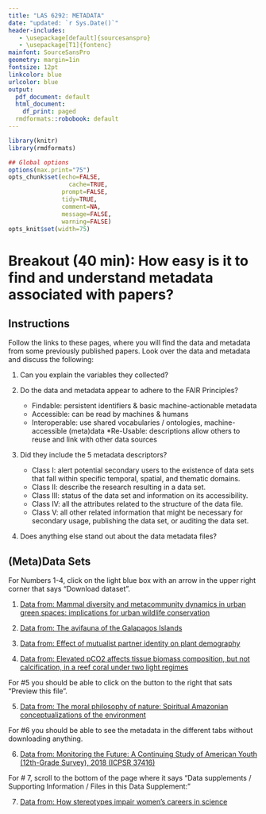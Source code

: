 ```yaml
---
title: "LAS 6292: METADATA"
date: "updated: `r Sys.Date()`"
header-includes:
   - \usepackage[default]{sourcesanspro}
   - \usepackage[T1]{fontenc}
mainfont: SourceSansPro
geometry: margin=1in
fontsize: 12pt
linkcolor: blue
urlcolor: blue
output:
  pdf_document: default
  html_document:
    df_print: paged
  rmdformats::robobook: default
---
```



```r
library(knitr)
library(rmdformats)

## Global options
options(max.print="75")
opts_chunk$set(echo=FALSE,
	             cache=TRUE,
               prompt=FALSE,
               tidy=TRUE,
               comment=NA,
               message=FALSE,
               warning=FALSE)
opts_knit$set(width=75)
```

# **Breakout (40 min): ** How easy is it to find and understand metadata associated with papers?

## Instructions

Follow the links to these pages, where you will find the data and metadata from some previously published papers. Look over the data and metadata and discuss the following:

1. Can you explain the variables they collected?

2. Do the data and metadata appear to adhere to the FAIR Principles? 
  
    * Findable: persistent identifiers & basic machine-actionable metadata
    * Accessible: can be read by machines & humans
    * Interoperable: use shared vocabularies / ontologies, machine-accessible (meta)data
    *Re-Usable: descriptions allow others to reuse and link with other data sources


2. Did they include the 5 metadata descriptors?

    * Class I: alert potential secondary users to the existence of data sets that fall within specific temporal, spatial, and thematic domains. 
    * Class II: describe the research resulting in a data set. 
    * Class III: status of the data set and information on its accessibility. 
    * Class IV: all the attributes related to the structure of the data file. 
    * Class V: all other related information that might be necessary for secondary usage, publishing the data set, or auditing the data set. 

3. Does anything else stand out about the data metadata files?


## (Meta)Data Sets
For Numbers 1-4, click on the light blue box with an arrow in the upper right corner that says "Download dataset". 

1. [Data from: Mammal diversity and metacommunity dynamics in urban green spaces: implications for urban wildlife conservation](https://datadryad.org/stash/dataset/doi:10.5061/dryad.9mf02)

2. [Data from: The avifauna of the Galapagos Islands](https://datadryad.org/stash/dataset/doi:10.5061/dryad.156)

3. [Data from: Effect of mutualist partner identity on plant demography](https://datadryad.org/stash/dataset/doi:10.5061/dryad.5kc45)

4. [Data from: Elevated pCO2 affects tissue biomass composition, but not calcification, in a reef coral under two light regimes](https://datadryad.org/stash/dataset/doi:10.5061/dryad.5vg70)

For #5 you should be able to click on the button to the right that sats "Preview this file".

5. [Data from: The moral philosophy of nature: Spiritual Amazonian conceptualizations of the environment](https://www.openicpsr.org/openicpsr/project/116962/version/V1/view?path=/openicpsr/116962/fcr:versions/V1/The-moral-philosophy-of-nature-Spiritual-Amazonian-conceptualizations-of-the-environment.pdf&type=file)


For #6 you should be able to see the metadata in the different tabs without downloading anything. 

6. [Data from: Monitoring the Future: A Continuing Study of American Youth (12th-Grade Survey), 2018 (ICPSR 37416)](https://www.icpsr.umich.edu/web/NAHDAP/studies/37416)


For # 7, scroll to the bottom of the page where it says "Data supplements / Supporting Information / Files in this Data Supplement:"

7. [Data from: How stereotypes impair women’s careers in science](https://www.pnas.org/content/111/12/4403/tab-figures-data)